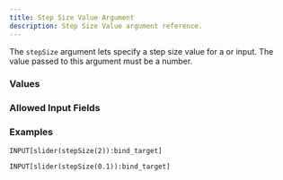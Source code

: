 ```yaml
---
title: Step Size Value Argument
description: Step Size Value argument reference.
---
```



<InputFieldArgumentInfo type={InputFieldArgumentType.STEP_SIZE}></InputFieldArgumentInfo>

The `stepSize` argument lets specify a step size value for a <InputFieldLink type={InputFieldType.SLIDER}></InputFieldLink> or <InputFieldLink type={InputFieldType.PROGRESS_BAR}></InputFieldLink> input.
The value passed to this argument must be a number.

### Values

<InputFieldArgumentValuesInfo type={InputFieldArgumentType.STEP_SIZE}></InputFieldArgumentValuesInfo>

### Allowed Input Fields

<InputFieldArgumentAllowedInputFields type={InputFieldArgumentType.STEP_SIZE}></InputFieldArgumentAllowedInputFields>

### Examples

```
INPUT[slider(stepSize(2)):bind_target]
```

```
INPUT[slider(stepSize(0.1)):bind_target]
```
